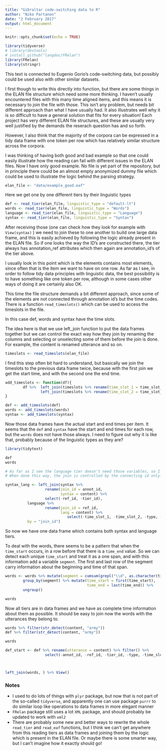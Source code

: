 ```yaml
---
title: "Gibraltar code-switching data to R"
author: "Niko Partanen"
date: "2 February 2017"
output: html_document
---
```


```r
knitr::opts_chunk$set(echo = TRUE)
```

```r
library(tidyverse)
# library(devtools)
# install_github("langdoc/FRelan")
library(FRelan)
library(stringr)
```

This text is connected to Eugenio Gorio's code-switching data, but possibly could be used also with other similar datasets.

I first though to write this directly into function, but there are some things in the ELAN file structure which need some more thinking. I haven't usually encountered files with this many time aligned items, and this means it is necessary to join the file with those. This isn't any problem, but needs bit different approach than what I have usually had. It also illustrates well why it is so difficult to have a general solution that fits for every situation! Each project has very different ELAN file structures, and these are usually very well justified by the demands the reserach question has and so forth.

However, I also think that the majority of the corpora can be expressed in a tidy data frame with one token per row which has relatively similar structure across the corpora.

I was thinking of having both good and bad example so that one could easily illustrate how the reading can fail with different issues in the ELAN files. Now I have only good example. No file is yet part of the repository, but in principle there could be an almost empty anonymized dummy file which could be used to illustrate the logic behind the parsing strategy.

```r

elan_file <- "data/example_good.eaf"

```

Here we get one by one different tiers by their linguistic types

```r

def <- read_tier(elan_file, linguistic_type = "default-lt")
words <- read_tier(elan_file, linguistic_type = "Words")
language <- read_tier(elan_file, linguistic_type = "Language")
syntax <- read_tier(elan_file, linguistic_type = "Syntax")

```

After receiving those (one can check how they look for example with `View(syntax)` ) we need to join these to one another to build one large data frame, and this is easily achieved by following the logic already present in the ELAN file. So if one looks the  way the ID's are constructed there, the tier always has annotation_ref attributes which then again are annotation_id's of the tier above.

I usually look in this point which is the elements contains most elements, since often that is the item we want to have on one row. As far as I see, in order to follow tidy data principles with linguistic data, the best possibility is to have something like one token per row, although in some cases other ways of doing it are certainly also OK.

This time the file structure demands a bit different approach, since some of the elements are not connected through annotation id's but the time codes. There is a function  `read_timeslots()` which can be used to access the timeslots in the file.

In this case def, words and syntax have the time slots.

The idea here is that we use left_join function to put the data frames together but we can control the exact way how they join by renaming the columns and selecting or unselecting some of them before the join is done. For example, the content is renamed utterance and so on.

```r
timeslots <- read_timeslots(elan_file)
```

I find this step often bit hard to understand, but basically we join the timeslots to the previous data frame twice, because with the first join we get the start time, and with the second one the end time.

```r

add_timeslots <- function(df){
        df %>%  left_join(timeslots %>% rename(time_slot_1 = time_slot_id, time_start = time_value)) %>%
                left_join(timeslots %>% rename(time_slot_2 = time_slot_id, time_end = time_value))
}

def <- add_timeslots(def)
words <- add_timeslots(words)
syntax <- add_timeslots(syntax)

```

Now those data frames have the actual start and end times per item. It seems that the `def` and `syntax` have the start and end times for each row, but the `words` does not have those always. I need to figure out why it is like that, probably because of the linguistic types as they are? 

```r

library(tidytext)

def
words

# As far as I see the language tier doesn't need those variables, so I remove them to keep it more simple
# When done this way, the join is controlled by the connecting id only.

syntax_lang <- left_join(syntax %>% 
                  rename(join_id = annot_id,
                         syntax = content) %>%
                  select(-ref_id, -tier_id), 
          language %>% 
                  rename(join_id = ref_id,
                         lang = content) %>%
                            select(-time_slot_1, -time_slot_2, -type, -tier_id, -annot_id, -participant),
          by = "join_id")

```

So now we have one data frame which contains both syntax and language tiers.

To deal with the words, there seems to be a pattern that when the `time_start` occurs, in a row before that there is a `time_end` value. So we can detect each unique `time_start` and treat it as a one span, and with this information add a variable `segment`. The first and last row of the segment carry information about the beginning and time of that span. 

```r
words <- words %>% mutate(segment = cumsum(grepl("\\d", as.character(time_start)))) %>%
        group_by(segment) %>% mutate(time_start = first(time_start),
                                     time_end = last(time_end)) %>%
        ungroup()

words
```

Now all tiers are in data frames and we have as complete time information about them as possible. It should be easy to join now the words with the utterances they belong to.

```r

words %>% filter(str_detect(content, "army"))
def %>% filter(str_detect(content, "army"))

words

def_start <- def %>% rename(utterance = content) %>% filter() %>%
                  select(-annot_id, -ref_id, -tier_id, -type, -time_slot_1, -time_slot_2, -time_end, -participant)



left_join(words, ) %>% View()

```


### Notes

- I used to do lots of things with `plyr` package, but now that is not part of the so-called `tidyverse`, and apparently one can use package `purrr` to do similar loop like operations to data frames in more elegant manner
- `FRelan` package still uses a lot `XML` package, and should probably be updated to work with `xml2`
- There are probably some new and better ways to rewrite the whole `read_tier` and `read_eaf` functions, but I think we can't get anywhere from this reading tiers as data frames and joining them by the logic which is present in the ELAN file. Or maybe there is some smarter way, but I can't imagine how it exactly should go! 
